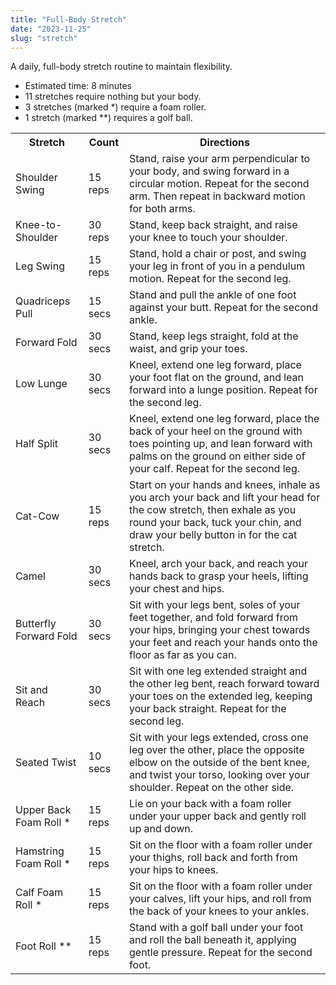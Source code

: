 ```yaml
---
title: "Full-Body Stretch"
date: "2023-11-25"
slug: "stretch"
---
```


A daily, full-body stretch routine to maintain flexibility.
- Estimated time: 8 minutes
- 11 stretches require nothing but your body.
- 3 stretches (marked *) require a foam roller.
- 1 stretch (marked **) requires a golf ball.

 <table>
  <tr>
    <th>Stretch</th>
    <th>Count</th>
    <th>Directions</th>
  </tr>
  <tr>
    <td>Shoulder Swing</td>
    <td>15 reps</td>
    <td>Stand, raise your arm perpendicular to your body, and swing forward in a circular motion. Repeat for the second arm. Then repeat in backward motion for both arms.</td>
  </tr>
  <tr>
    <td>Knee-to-Shoulder</td>
    <td>30 reps</td>
    <td>Stand, keep back straight, and raise your knee to touch your shoulder.</td>
  </tr>
  <tr>
    <td>Leg Swing</td>
    <td>15 reps</td>
    <td>Stand, hold a chair or post, and swing your leg in front of you in a pendulum motion. Repeat for the second leg.</td>
  </tr>
  <tr>
    <td>Quadriceps Pull</td>
    <td>15 secs</td>
    <td>Stand and pull the ankle of one foot against your butt. Repeat for the second ankle.</td>
  </tr>
  <tr>
    <td>Forward Fold</td>
    <td>30 secs</td>
    <td>Stand, keep legs straight, fold at the waist, and grip your toes.</td>
  </tr>
  <tr>
    <td>Low Lunge</td>
    <td>30 secs</td>
    <td>Kneel, extend one leg forward, place your foot flat on the ground, and lean forward into a lunge position. Repeat for the second leg.</td>
  </tr>
  <tr>
    <td>Half Split</td>
    <td>30 secs</td>
    <td>Kneel, extend one leg forward, place the back of your heel on the ground with toes pointing up, and lean forward with palms on the ground on either side of your calf. Repeat for the second leg.</td>
  </tr>
  <tr>
    <td>Cat-Cow</td>
    <td>15 reps</td>
    <td>Start on your hands and knees, inhale as you arch your back and lift your head for the cow stretch, then exhale as you round your back, tuck your chin, and draw your belly button in for the cat stretch.</td>
  </tr>
  <tr>
    <td>Camel</td>
    <td>30 secs</td>
    <td>Kneel, arch your back, and reach your hands back to grasp your heels, lifting your chest and hips.</td>
  </tr>
  <tr>
    <td>Butterfly Forward Fold</td>
    <td>30 secs</td>
    <td>Sit with your legs bent, soles of your feet together, and fold forward from your hips, bringing your chest towards your feet and reach your hands onto the floor as far as you can.</td>
  </tr>
  <tr>
    <td>Sit and Reach</td>
    <td>30 secs</td>
    <td>Sit with one leg extended straight and the other leg bent, reach forward toward your toes on the extended leg, keeping your back straight. Repeat for the second leg.</td>
  </tr>
  <tr>
    <td>Seated Twist</td>
    <td>10 secs</td>
    <td>Sit with your legs extended, cross one leg over the other, place the opposite elbow on the outside of the bent knee, and twist your torso, looking over your shoulder. Repeat on the other side.</td>
  </tr>
  <tr>
    <td>Upper Back Foam Roll *</td>
    <td>15 reps</td>
    <td>Lie on your back with a foam roller under your upper back and gently roll up and down.</td>
  </tr>
  <tr>
    <td>Hamstring Foam Roll *</td>
    <td>15 reps</td>
    <td>Sit on the floor with a foam roller under your thighs, roll back and forth from your hips to knees.</td>
  </tr>
  <tr>
    <td>Calf Foam Roll *</td>
    <td>15 reps</td>
    <td>Sit on the floor with a foam roller under your calves, lift your hips, and roll from the back of your knees to your ankles.</td>
  </tr>
  <tr>
    <td>Foot Roll **</td>
    <td>15 reps</td>
    <td>Stand with a golf ball under your foot and roll the ball beneath it, applying gentle pressure. Repeat for the second foot.</td>
  </tr>
</table>